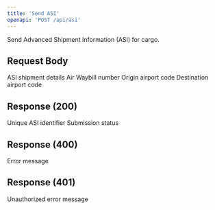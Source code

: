 ```yaml
---
title: 'Send ASI'
openapi: 'POST /api/asi'
---
```


Send Advanced Shipment Information (ASI) for cargo.

## Request Body

<ParamField body="asiData" type="object" required>
  ASI shipment details

  <Expandable title="ASI Data Properties">
    <ParamField body="awbNumber" type="string" required>
      Air Waybill number
    </ParamField>
    <ParamField body="origin" type="string" required>
      Origin airport code
    </ParamField>
    <ParamField body="destination" type="string" required>
      Destination airport code
    </ParamField>
  </Expandable>
</ParamField>

## Response (200)

<ParamField status="200" type="object">
  <ParamField name="asiId" type="string">
    Unique ASI identifier
  </ParamField>
  <ParamField name="status" type="string">
    Submission status
  </ParamField>
</ParamField>

## Response (400)

<ParamField status="400" type="object">
  <ParamField name="error" type="string">
    Error message
  </ParamField>
</ParamField>

## Response (401)

<ParamField status="401" type="object">
  <ParamField name="error" type="string">
    Unauthorized error message
  </ParamField>
</ParamField>
